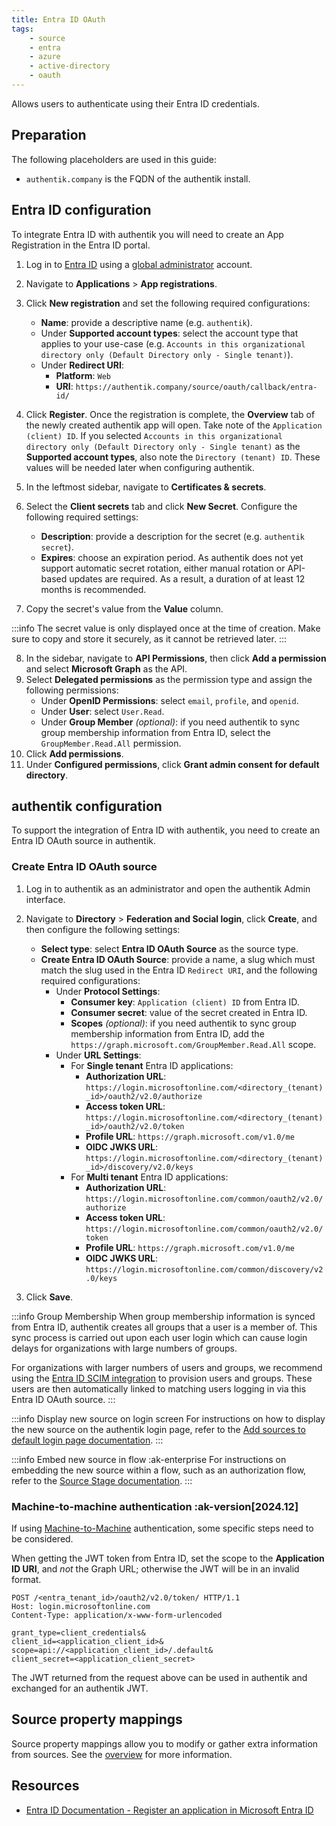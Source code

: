 ```yaml
---
title: Entra ID OAuth
tags:
    - source
    - entra
    - azure
    - active-directory
    - oauth
---
```


Allows users to authenticate using their Entra ID credentials.

## Preparation

The following placeholders are used in this guide:

- `authentik.company` is the FQDN of the authentik install.

## Entra ID configuration

To integrate Entra ID with authentik you will need to create an App Registration in the Entra ID portal.

1. Log in to [Entra ID](https://entra.microsoft.com) using a [global administrator](https://learn.microsoft.com/en-us/entra/identity/role-based-access-control/permissions-reference#global-administrator) account.
2. Navigate to **Applications** > **App registrations**.
3. Click **New registration** and set the following required configurations:
    - **Name**: provide a descriptive name (e.g. `authentik`).
    - Under **Supported account types**: select the account type that applies to your use-case (e.g. `Accounts in this organizational directory only (Default Directory only - Single tenant)`).
    - Under **Redirect URI**:
        - **Platform**: `Web`
        - **URI**: `https://authentik.company/source/oauth/callback/entra-id/`

4. Click **Register**. Once the registration is complete, the **Overview** tab of the newly created authentik app will open. Take note of the `Application (client) ID`. If you selected `Accounts in this organizational directory only (Default Directory only - Single tenant)` as the **Supported account types**, also note the `Directory (tenant) ID`. These values will be needed later when configuring authentik.
5. In the leftmost sidebar, navigate to **Certificates & secrets**.
6. Select the **Client secrets** tab and click **New Secret**. Configure the following required settings:
    - **Description**: provide a description for the secret (e.g. `authentik secret`).
    - **Expires**: choose an expiration period. As authentik does not yet support automatic secret rotation, either manual rotation or API-based updates are required. As a result, a duration of at least 12 months is recommended.
7. Copy the secret's value from the **Value** column.

:::info
The secret value is only displayed once at the time of creation. Make sure to copy and store it securely, as it cannot be retrieved later.
:::

8. In the sidebar, navigate to **API Permissions**, then click **Add a permission** and select **Microsoft Graph** as the API.
9. Select **Delegated permissions** as the permission type and assign the following permissions:
    - Under **OpenID Permissions**: select `email`, `profile`, and `openid`.
    - Under **User**: select `User.Read`.
    - Under **Group Member** _(optional)_: if you need authentik to sync group membership information from Entra ID, select the `GroupMember.Read.All` permission.
10. Click **Add permissions**.
11. Under **Configured permissions**, click **Grant admin consent for default directory**.

## authentik configuration

To support the integration of Entra ID with authentik, you need to create an Entra ID OAuth source in authentik.

### Create Entra ID OAuth source

1. Log in to authentik as an administrator and open the authentik Admin interface.
2. Navigate to **Directory** > **Federation and Social login**, click **Create**, and then configure the following settings:
    - **Select type**: select **Entra ID OAuth Source** as the source type.
    - **Create Entra ID OAuth Source**: provide a name, a slug which must match the slug used in the Entra ID `Redirect URI`, and the following required configurations:
        - Under **Protocol Settings**:
            - **Consumer key**: `Application (client) ID` from Entra ID.
            - **Consumer secret**: value of the secret created in Entra ID.
            - **Scopes** _(optional)_: if you need authentik to sync group membership information from Entra ID, add the `https://graph.microsoft.com/GroupMember.Read.All` scope.
        - Under **URL Settings**:
            - For **Single tenant** Entra ID applications:
                - **Authorization URL**: `https://login.microsoftonline.com/<directory_(tenant)_id>/oauth2/v2.0/authorize`
                - **Access token URL**: `https://login.microsoftonline.com/<directory_(tenant)_id>/oauth2/v2.0/token`
                - **Profile URL**: `https://graph.microsoft.com/v1.0/me`
                - **OIDC JWKS URL**: `https://login.microsoftonline.com/<directory_(tenant)_id>/discovery/v2.0/keys`
            - For **Multi tenant** Entra ID applications:
                - **Authorization URL**: `https://login.microsoftonline.com/common/oauth2/v2.0/authorize`
                - **Access token URL**: `https://login.microsoftonline.com/common/oauth2/v2.0/token`
                - **Profile URL**: `https://graph.microsoft.com/v1.0/me`
                - **OIDC JWKS URL**: `https://login.microsoftonline.com/common/discovery/v2.0/keys`

3. Click **Save**.

:::info Group Membership
When group membership information is synced from Entra ID, authentik creates all groups that a user is a member of. This sync process is carried out upon each user login which can cause login delays for organizations with large numbers of groups.

For organizations with larger numbers of users and groups, we recommend using the [Entra ID SCIM integration](../oauth/) to provision users and groups. These users are then automatically linked to matching users logging in via this Entra ID OAuth source.
:::

:::info Display new source on login screen
For instructions on how to display the new source on the authentik login page, refer to the [Add sources to default login page documentation](../../../index.md#add-sources-to-default-login-page).
:::

:::info Embed new source in flow :ak-enterprise
For instructions on embedding the new source within a flow, such as an authorization flow, refer to the [Source Stage documentation](../../../../../../add-secure-apps/flows-stages/stages/source).
:::

### Machine-to-machine authentication :ak-version[2024.12]

If using [Machine-to-Machine](../../../../../add-secure-apps/providers/oauth2/client_credentials.mdx#jwt-authentication) authentication, some specific steps need to be considered.

When getting the JWT token from Entra ID, set the scope to the **Application ID URI**, and _not_ the Graph URL; otherwise the JWT will be in an invalid format.

```http
POST /<entra_tenant_id>/oauth2/v2.0/token/ HTTP/1.1
Host: login.microsoftonline.com
Content-Type: application/x-www-form-urlencoded

grant_type=client_credentials&
client_id=<application_client_id>&
scope=api://<application_client_id>/.default&
client_secret=<application_client_secret>
```

The JWT returned from the request above can be used in authentik and exchanged for an authentik JWT.

## Source property mappings

Source property mappings allow you to modify or gather extra information from sources. See the [overview](../../../property-mappings/index.md) for more information.

## Resources

- [Entra ID Documentation - Register an application in Microsoft Entra ID](https://learn.microsoft.com/en-us/entra/identity-platform/quickstart-register-app)
